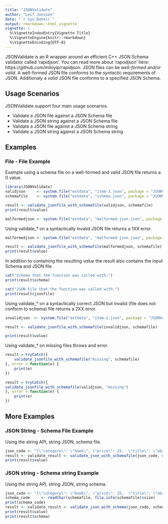 ```yaml
---
title: "JSONValidate"
author: "Leif Jonsson"
date: "`r Sys.Date()`"
output: rmarkdown::html_vignette
vignette: >
  %\VignetteIndexEntry{Vignette Title}
  %\VignetteEngine{knitr::rmarkdown}
  %\VignetteEncoding{UTF-8}
---
```


JSONValidate is an R wrapper around an efficient C++ JSON Schema validator called 'rapidjson'. You can read more about 'rapodjson' here: https://github.com/miloyip/rapidjson. JSON files can be *well-formed* and/or *valid*. A well-formed JSON file conforms to the *syntactic* 
requirements of JSON. Additionaly a *valid* JSON file conforms to a specified JSON Schema.

## Usage Scenarios

JSONValidate support four main usage scenarios. 

  * Validate a JSON file against a JSON Schema file
  * Validate a JSON string against a JSON Schema file
  * Validate a JSON file against a JSON Schema string
  * Validate a JSON string against a JSON Schema string

## Examples

### File - File Example

Example using a schema file on a well-formed and valid JSON file returns a 0 value.

```r
library(JSONValidate)
validjson     <- system.file("extdata", "item-3.json", package = "JSONValidate")
schemafile    <- system.file("extdata", "schema.json", package = "JSONValidate")

result <- validate_jsonfile_with_schemafile(validjson, schemafile)
print(result$value)

malformedjson <- system.file("extdata", "malformed-json.json", package = "JSONValidate")

```

Using validate_* on a syntactically invalid JSON file returns a 1XX error.

```r
malformedjson <- system.file("extdata", "malformed-json.json", package = "JSONValidate")

result <- validate_jsonfile_with_schemafile(malformedjson, schemafile)
print(result$value)
```

In addition to containing the resulting *value* the result also contains the input Schema and JSON file.
```r
cat("Schema that the function was called with:")
print(result$schema)

cat("JSON File that the function was called with:")
print(result$jsonfile)

```

Using validate_* on a syntactically correct JSON but invalid (file does not conform to schema) file returns a 2XX error.

```r
invalidjson  <- system.file("extdata", "item-2.json", package = "JSONValidate")

result <- validate_jsonfile_with_schemafile(invalidjson, schemafile)

print(result$value)
```

Using validate_* on missing files throws and error.

```r
result = tryCatch({
    validate_jsonfile_with_schemafile("missing", schemafile)
}, error = function(e) {
    print(e)
})

result = tryCatch({
validate_jsonfile_with_schemafile(validjson, "missing")
}, error = function(e) {
    print(e)
})
```

## More Examples

### JSON String - Schema File Example

Using the string API, string JSON, schema file.
```r
json_code <- "{\"category\": \"book\", \"price\": 25,  \"title\": \"abrakadabra\"}"
result <- validate_result <- validate_json_with_schemafile(json_code, schemafile)
print(result$value)
```

### JSON string - Schema string Example

Using the string API, string JSON, string schema.

```r
json_code <- "{\"category\": \"book\", \"price\": 25,  \"title\": \"abrakadabra\"}"
schema_code     <- readChar(schemafile, file.info(schemafile)$size)
print(schema_code)
result <- validate_result <- validate_json_with_schema(json_code, schema_code)
print(result$value)
print(result$schema)
```
